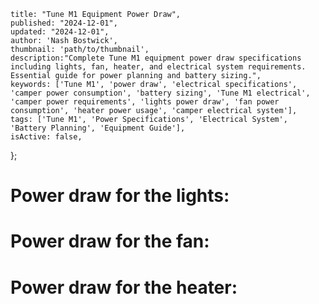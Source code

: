 
    title: "Tune M1 Equipment Power Draw",
    published: "2024-12-01",
    updated: "2024-12-01",
    author: 'Nash Bostwick',
    thumbnail: 'path/to/thumbnail',
    description:"Complete Tune M1 equipment power draw specifications including lights, fan, heater, and electrical system requirements. Essential guide for power planning and battery sizing.",
    keywords: ['Tune M1', 'power draw', 'electrical specifications', 'camper power consumption', 'battery sizing', 'Tune M1 electrical', 'camper power requirements', 'lights power draw', 'fan power consumption', 'heater power usage', 'camper electrical system'],
    tags: ['Tune M1', 'Power Specifications', 'Electrical System', 'Battery Planning', 'Equipment Guide'],
    isActive: false,
};



<MdxLayout>
    <h1>Power draw for the lights:</h1>
    <h1>Power draw for the fan:</h1>
    <h1>Power draw for the heater:</h1>
</MdxLayout>
